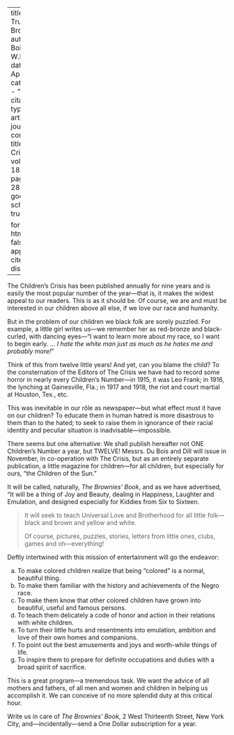 
---
title: 'The True Brownies'
author: Du Bois, W.E.B.
date: Apr. 1919
categories: 
  - ""
citation: 
  type: article-journal
  container-title: The Crisis
  volume: 18
  issue: 6
  page: 285-286
google-scholar: true

format:
  html:
    toc: false
    appendix-cite-as: display
---



The Children's <span class = "small-caps"> Crisis</span> has been published annually for nine years and is easily the most popular number of the year---that is, it makes the widest appeal to our readers. This is as it should be. Of course, we are and must be interested in our children above all else, if we love our race and humanity.

But in the problem of our children we black folk are sorely puzzled. For example, a little girl writes us---we remember her as red-bronze and black-curled, with dancing eyes---"I want to learn more about my race, so I want to begin early. … *I hate the white man just as much as he hates me and probably more!*"

Think of this from twelve little years! And yet, can you blame the child? To the consternation of the Editors of <span class = "small-caps">The Crisis</span> we have had to record some horror in nearly every Children's Number---in 1915, it was Leo Frank; in 1916, the lynching at Gainesville, Fla.; in 1917 and 1918, the riot and court martial at Houston, Tex., etc.

This was inevitable in our rôle as newspaper---but what effect must it have on our children? To educate them in human hatred is more disastrous to them than to the hated; to seek to raise them in ignorance of their racial identity and peculiar situation is inadvisable---impossible.

There seems but one alternative: We shall publish hereafter not ONE Children's Number a year, but TWELVE! Messrs. Du Bois and Dill will issue in November, in co-operation with <span class = "small-caps">The Crisis</span>, but as an entirely separate publication, a little magazine for children---for all children, but especially for ours, "the Children of the Sun."

It will be called, naturally, *The Brownies' Book*, and as we have advertised, "It will be a thing of Joy and Beauty, dealing in Happiness, Laughter and Emulation, and designed especially for Kiddies from Six to Sixteen.

> It will seek to teach Universal Love and Brotherhood for all little folk---black and brown and yellow and white.  <p> Of course, pictures, puzzles, stories, letters from little ones, clubs, games and oh---everything!

Deftly intertwined with this mission of entertainment will go the endeavor:
<ol type="a">
<li> To make colored children realize that being "colored" is a normal, beautiful thing.  
<li>   To make them familiar with the history and achievements of the Negro race.  
<li>   To make them know that other colored children have grown into beautiful, useful and famous persons.  
<li>  To teach them delicately a code of honor and action in their relations with white children.  
<li>  To turn their little hurts and resentments into emulation, ambition and love of their own homes and companions.  
<li> To point out the best amusements and joys and worth-while things of life.  
<li>  To inspire them to prepare for definite occupations and duties with a broad spirit of sacrifice.  
</ol>

This is a great program---a tremendous task. We want the advice of all mothers and fathers, of all men and women and children in helping us accomplish it. We can conceive of no more splendid duty at this critical hour.

Write us in care of *The Brownies' Book*, 2 West Thirteenth Street, New York City, and---incidentally---send a One Dollar subscription for a year.


